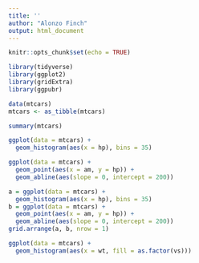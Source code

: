 ```yaml
---
title: ''
author: "Alonzo Finch"
output: html_document
---
```


```r
knitr::opts_chunk$set(echo = TRUE)
```

```r
library(tidyverse)
library(ggplot2)
library(gridExtra)
library(ggpubr)
```

```r
data(mtcars)
mtcars <- as_tibble(mtcars)
```

```r
summary(mtcars)
```

```r
ggplot(data = mtcars) +
  geom_histogram(aes(x = hp), bins = 35)
```

```r
ggplot(data = mtcars) + 
  geom_point(aes(x = am, y = hp)) + 
  geom_abline(aes(slope = 0, intercept = 200))
```

```r
a = ggplot(data = mtcars) +
  geom_histogram(aes(x = hp), bins = 35)
b = ggplot(data = mtcars) + 
  geom_point(aes(x = am, y = hp)) + 
  geom_abline(aes(slope = 0, intercept = 200))
grid.arrange(a, b, nrow = 1)
```


```r
ggplot(data = mtcars) + 
  geom_histogram(aes(x = wt, fill = as.factor(vs)))
```



